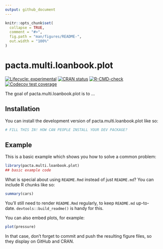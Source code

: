 ```yaml
---
output: github_document
---
```


<!-- README.md is generated from README.Rmd. Please edit that file -->

```r
knitr::opts_chunk$set(
  collapse = TRUE,
  comment = "#>",
  fig.path = "man/figures/README-",
  out.width = "100%"
)
```

# pacta.multi.loanbook.plot

<!-- badges: start -->
[![Lifecycle: experimental](https://img.shields.io/badge/lifecycle-experimental-orange.svg)](https://lifecycle.r-lib.org/articles/stages.html#experimental)
[![CRAN status](https://www.r-pkg.org/badges/version/pacta.multi.loanbook.plot)](https://CRAN.R-project.org/package=pacta.multi.loanbook.plot)
[![R-CMD-check](https://github.com/RMI-PACTA/pacta.multi.loanbook.analysis/actions/workflows/R.yml/badge.svg)](https://github.com/RMI-PACTA/pacta.multi.loanbook.analysis/actions/workflows/R.yml)
[![Codecov test coverage](https://codecov.io/gh/RMI-PACTA/pacta.multi.loanbook.plot/branch/main/graph/badge.svg)](https://app.codecov.io/gh/RMI-PACTA/pacta.multi.loanbook.plot?branch=main)
<!-- badges: end -->

The goal of pacta.multi.loanbook.plot is to ...

## Installation

You can install the development version of pacta.multi.loanbook.plot like so:

``` r
# FILL THIS IN! HOW CAN PEOPLE INSTALL YOUR DEV PACKAGE?
```

## Example

This is a basic example which shows you how to solve a common problem:

```r
library(pacta.multi.loanbook.plot)
## basic example code
```

What is special about using `README.Rmd` instead of just `README.md`? You can include R chunks like so:

```r
summary(cars)
```

You'll still need to render `README.Rmd` regularly, to keep `README.md` up-to-date. `devtools::build_readme()` is handy for this.

You can also embed plots, for example:

```r
plot(pressure)
```

In that case, don't forget to commit and push the resulting figure files, so they display on GitHub and CRAN.
